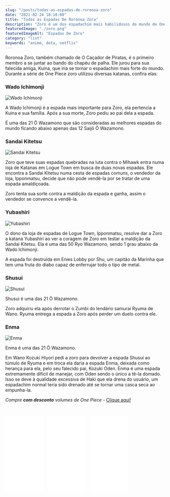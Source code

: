 ```yaml
---
slug: "/posts/todas-as-espadas-de-roronoa-zoro"
date: "2021-02-24 18:10:00"
title: "Todas as Espadas De Roronoa Zora"
description: "Zoro é um dos espadachim mais habilidosos do mundo de One Piece. Confira quais são as espadas que ele utilizou para derrotar seus inimigos"
featuredImage: "./zoro.png"
featuredImageAlt: "Espadas De Zoro"
category: "list"
keywords: "anime, dota, netflix"
---
```


Roronoa Zoro, também chamado de O Caçador de Piratas, é o primeiro membro a se juntar ao bando do chapéu de palha.
Ele jurou para sua falecida amiga, Kuina, que iria se tornar o espadachim mais forte do mundo.
Durante a série de One Piece zoro utilizou diversas katanas, confira elas:

### Wado Ichimonji

![Wado Ichimonji](./wado-ichimonji.png)

A Wado Ichimonji é a espada mais importante para Zoro, ela pertencia a Kuina e sua família.
Após a sua morte, Zoro pediu ao pai dela a espada.

É uma das 21 Ō Wazamono que são consideradas as melhores espadas do mundo ficando abaixo apenas das 12 Saijō Ō Wazamono.

### Sandai Kitetsu

![Sandai Kitetsu](./sandai-kitetsu.png)

Zoro que teve suas espadas quebradas na luta contra o Mihawk entra numa loja de Katanas em Logue Town em busca de duas novas espadas.
Ele encontra a Sandai Kitetsu numa cesta de espadas comuns, o vendedor da loja, Ipponmatsu, decide que não pode vendê-la por se tratar
de uma espada amaldiçoada.

Zoro tenta sua sorte contra a maldição da espada e ganha, assim o vendedor se convence a vendê-la.

### Yubashiri

![Yubashiri](./Yubashiri.png)

O dono da loja de espadas de Logue Town, Ipponmatsu, resolve dar a Zoro a katana Yubashiri ao ver
a coragem de Zoro em testar a maldição da Sandai Kitetsu.
Ela é uma das 50 Ryo Wazamono, sendo 1 grau abaixo da Wado Ichimonji.

A espada foi destruída em Enies Lobby por Shu, um capitão da Marinha que tem uma fruta do diabo capaz de enferrujar todo o tipo de metal.

### Shusui

![Shusui](./shusui.png)

Shusui é uma das 21 Ō Wazamono.

Zoro adquiriu ela após derrotar o Zumbi do lendário samurai Ryuma de Wano. Ryuma entrega a espada a Zoro após perder um duelo contra ele.

### Enma

![Enma](./enma.png)

Enma é uma das 21 Ō Wazamono.

Em Wano Kozuki Hiyori pedi a zoro para devolver a espada Shusui ao túmulo de Ryuma e em troca ela
daria a espada Enma, deixada como herança para ela, pelo seu falecido pai, Kozuki Oden.
Enma é uma espada extremamente difícil de manejar, com Oden sendo o único a tê-la domado.
Isso se deve à qualidade excessiva de Haki que ela drena do usuário, um espadachim normal teria sido drenado até se tornar uma casca seca ao empunha-la.

_Compre **com desconto** volumes de One Piece_ - <a href="https://amzn.to/2NVpfGn">Clique aqui!</a>

<iframe
  style="width:120px;height:240px; padding-right: 10px; margin-top: 30px"
  marginwidth="0"
  marginheight="0"
  scrolling="no"
  frameborder="0"
  src="//ws-na.amazon-adsystem.com/widgets/q?ServiceVersion=20070822&OneJS=1&Operation=GetAdHtml&MarketPlace=BR&source=ss&ref=as_ss_li_til&ad_type=product_link&tracking_id=dimensaosete-20&language=pt_BR&marketplace=amazon&region=BR&placement=854260217X&asins=854260217X&linkId=377d6766621a4eaf53471c0d8b963998&show_border=true&link_opens_in_new_window=true"
></iframe>

<iframe
  style="width:120px;height:240px; padding-right: 10px;"
  marginwidth="0"
  marginheight="0"
  scrolling="no"
  frameborder="0"
  src="//ws-na.amazon-adsystem.com/widgets/q?ServiceVersion=20070822&OneJS=1&Operation=GetAdHtml&MarketPlace=BR&source=ss&ref=as_ss_li_til&ad_type=product_link&tracking_id=dimensaosete-20&language=pt_BR&marketplace=amazon&region=BR&placement=8542603141&asins=8542603141&linkId=8a4f463f5849dd00d2f9e811d5006287&show_border=true&link_opens_in_new_window=true"
></iframe>

<iframe
  style="width:120px;height:240px;"
  marginwidth="0"
  marginheight="0"
  scrolling="no"
  frameborder="0"
  src="//ws-na.amazon-adsystem.com/widgets/q?ServiceVersion=20070822&OneJS=1&Operation=GetAdHtml&MarketPlace=BR&source=ss&ref=as_ss_li_til&ad_type=product_link&tracking_id=dimensaosete-20&language=pt_BR&marketplace=amazon&region=BR&placement=8573519282&asins=8573519282&linkId=1cab3c47e383c4c0909ff4ee4ec5d5c9&show_border=true&link_opens_in_new_window=true"
></iframe>
